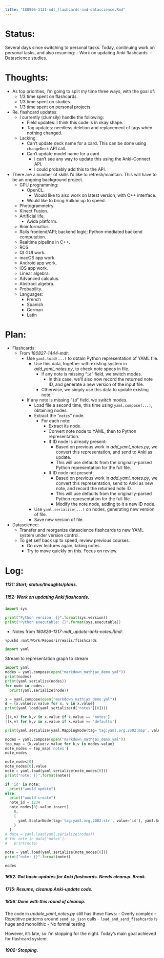 ```yaml
---
title: "180906-1131-mdt_flashcards-and-datascience.Rmd"
---
```


# Status:

Several days since switching to personal tasks. Today, continuing work on personal tasks, and also resuming:
- Work on updating Anki flashcards.
- Datascience studies.


# Thoughts:

- As top priorities, I'm going to split my time three ways, with the goal of:
  - 1/3 time spent on flashcards.
  - 1/3 time spent on studies.
  - 1/3 time spent on personal projects.

- Re. flashcard updates:
  - I currently (clumsily) handle the following:
    - Field updates: I think this code is in okay shape.
    - Tag updates: needless deletion and replacement of tags when nothing changed.
  - Lacking:
    - Can't update deck name for a card. This can be done using `changeDeck` API call.
    - Can't update model name for a card.
      - I can't see any way to update this using the Anki-Connect API.
      - I could probably add this to the API.

- There are a number of skills I'd like to refresh/maintain. This will have to be an ongoing background project.
  - GPU programming:
    - OpenCL.
      - Would like to also work on latest version, with C++ interface.
    - Would like to bring Vulkan up to speed.
  - Photogrammetry.
  - Kinect Fusion.
  - Artificial life.
    - Avida platform.
  - Bioinformatics.
  - Rails frontend/API; backend logic; Python-mediated backend computation.
  - Realtime pipeline in C++.
  - ROS
  - Qt GUI work.
  - macOS app work.
  - Android app work.
  - iOS app work.
  - Linear algebra.
  - Advanced calculus.
  - Abstract algebra.
  - Probability.
  - Languages:
    - French
    - Spanish
    - German
    - Latin


# Plan:

- Flashcards:
  - From _180827-1444-mdt_:
    - Use `yaml.load(...)` to obtain Python representation of YAML file.
      - Use this data, together with existing system in _add_yaml_notes.py_, to check note specs in file.
        - If any note is missing "`id`" field, we switch modes.
          - In this case, we'll also now record the returned note ID, and generate a new version of the input file.
        - Otherwise, we simply use this data to update existing note.
    - If any note is missing "`id`" field, we switch modes.
      - Load file a second time, this time using `yaml.compose(...)`, obtaining nodes.
      - Extract the "`notes`" node.
        - For each note:
          - Extract its node.
          - Convert note node to YAML, then to Python representation.
          - If ID node is already present:
            - Based on previous work in _add_yaml_notes.py_, we convert this representation, and send to Anki as update.
            - This will use defaults from the originally-parsed Python representation for the full file.
          - If ID node not present:
            - Based on previous work in _add_yaml_notes.py_, we convert this representation, send to Anki as new note, and record the returned note ID.
            - This will use defaults from the originally-parsed Python representation for the full file.
            - Modify the note node, adding to it a new ID node.
      - Use `yaml.serialize(...)` on nodes, generating new version of file.
      - Save new version of file.

- Datascience:
  - Transfer and reorganize datascience flashcards to new YAML system under version control.
  - To get self back up to speed, review previous courses.
    - Go over lectures again, taking notes.
    - Try to move quickly on this. Focus on review.


# Log:

##### 1131: Start; status/thoughts/plans.

##### 1152: Work on updating Anki flashcards.


```python
import sys

print("Python version: {}".format(sys.version))
print("Python executable: {}".format(sys.executable))
```

- Notes from _180826-1317-mdt_update-anki-notes.Rmd_:

```python
%pushd /mnt/Work/Repos/irrealis/flashcards
```

```python
import yaml
```

Stream to representation graph to stream
```python
import yaml
nodes = yaml.compose(open("markdown_mathjax_demo.yml"))
print(nodes)
print(yaml.serialize(nodes))
for node in nodes:
  print(yaml.serialize(node))
```

```python
x = yaml.compose(open("markdown_mathjax_demo.yml"))
d = {x.value:v.value for x, v in x.value}
print(yaml.load(yaml.serialize(d['notes'][0])))

[(k,v) for k,v in x.value if k.value == 'notes']
[(k,v) for k,v in x.value if k.value == 'defaults']

print(yaml.serialize(yaml.MappingNode(tag='tag:yaml.org,2002:map', value = [(k,v) for k,v in x.value if k.value == 'notes'])))


```



```python
nodes = yaml.compose(open("markdown_mathjax_demo.yml"))
top_map = {k.value:v.value for k,v in nodes.value}
note_nodes = top_map['notes']
note_nodes

note_nodes[0]
note_nodes[0].value
note = yaml.load(yaml.serialize(note_nodes[0]))
print("note: {}".format(note))

if 'id' in note:
  print("would update")
else:
  print("would create")
  note_id = 1234
  note_nodes[0].value.insert(
    0,
    (
      yaml.ScalarNode(tag='tag:yaml.org,2002:str', value='id'), yaml.ScalarNode(tag='tag:yaml.org,2002:int', value=str(note_id))
    )
  )
# data = yaml.load(yaml.serialize(nodes))
# for note in data['notes']:
#   print(note)

note = yaml.load(yaml.serialize(note_nodes[0]))
print("note: {}".format(note))

nodes
```


##### 1652: Got basic updates for Anki flashcards. Needs cleanup. Break.

##### 1715: Resume; cleanup Anki-update code.

##### 1856: Done with this round of cleanup.

The code in _update_yaml_notes.py_ still has these flaws:
- Overly complex
- Repetitive patterns around `send_as_json` calls
- `load_and_send_flashcards` is huge and monolithic
- No formal testing

However, it's late, so I'm stopping for the night. Today's main goal achieved for flashcard system.

##### 1902: Stopping.
